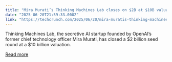 ```yaml
---
title: "Mira Murati’s Thinking Machines Lab closes on $2B at $10B valuation"
date: "2025-06-20T21:59:33.000Z"
link: "https://techcrunch.com/2025/06/20/mira-muratis-thinking-machines-lab-closes-on-2b-at-10b-valuation/"
---
```


Thinking Machines Lab, the secretive AI startup founded by OpenAI’s former chief technology officer Mira Murati, has closed a $2 billion seed round at a $10 billion valuation. 

[Read more](https://techcrunch.com/2025/06/20/mira-muratis-thinking-machines-lab-closes-on-2b-at-10b-valuation/)
